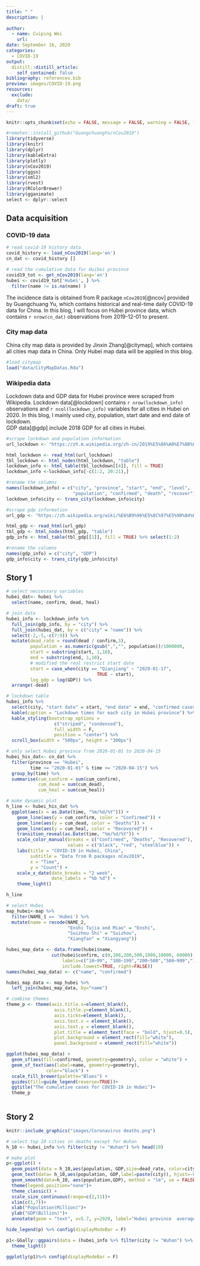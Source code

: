 ```yaml
---
title: " "
description: |
  
author:
  - name: Cuiping Wei
    url: 
date: September 16, 2020
categories: 
  - COVID-19
output:
  distill::distill_article:
    self_contained: false
bibliography: references.bib
preview: images/COVID-19.png
resources:
  exclude:
    data/
draft: true
---
```


```r
knitr::opts_chunk$set(echo = FALSE, message = FALSE, warning = FALSE, fig.pos = 'H', fig.align ='center')
```

```r
#remotes::install_github("GuangchuangYu/nCov2019")
library(tidyverse)
library(knitr)
library(dplyr)
library(kableExtra)
library(plotly)
library(nCov2019)
library(ggsn)
library(xml2)
library(rvest)
library(RColorBrewer)
library(gganimate)
select <- dplyr::select
```


## Data acquisition

### COVID-19 data

```r
# read covid-19 history data
covid_history <- load_nCov2019(lang='en')
cn_dat <- covid_history []
```

```r
# read the cumulative data for Huibei province
covid19_tot <- get_nCov2019(lang='en')
hubei <- covid19_tot['Hubei', ] %>%
  filter(name != is.na(name) )
```

The incidence data is obtained from R package `nCov2019`[@ncov] provided by Guangchuang Yu, which contains historical and real-time daily COVID-19 data for China. In this blog, I will focus on Hubei province data, which contains `r nrow(cn_dat)` observations from 2019-12-01 to present.   

### City map data
China city map data is provided by Jinxin Zhang[@citymap], which contains all cities map data in China. Only Hubei map data will be applied in this blog.    
```r
#load citymap  
load("data/CityMapDatas.Rda")  
```

### Wikipedia data

Lockdown data and GDP data for Hubei province were scraped from Wikipedia. 
Lockdown data[@lockdown] contains `r nrow(lockdown_info)` observations and `r ncol(lockdown_info)` variables for all cities in Hubei on 2020. In this blog, I mainly used city, population, start date and end date of lockdown.  
GDP data[@gdp] include 2018 GDP for all cities in Hubei.  

```r
#scrape lockdown and population information
url_lockdown <- "https://zh.m.wikipedia.org/zh-cn/2019%E5%86%A0%E7%8B%80%E7%97%85%E6%AF%92%E7%97%85%E4%B8%AD%E5%9C%8B%E5%A4%A7%E9%99%B8%E7%96%AB%E5%8D%80%E5%B0%81%E9%8E%96%E6%8E%AA%E6%96%BD"

html_lockdwon <- read_html(url_lockdown)
tbl_lockdown <- html_nodes(html_lockdwon, "table")
lockdown_info <- html_table(tbl_lockdown[[4]], fill = TRUE) 
lockdown_info <-lockdown_info[-c(1:2, 20:21),] 

#rename the columns
names(lockdown_info) = c("city", "province", "start", "end", "level", 
                         "population", "confirmed", "death", "recover")
lockdown_info$city <- trans_city(lockdown_info$city)

```

```r
#scrape gdp information
url_gdp <- "https://zh.wikipedia.org/wiki/%E6%B9%96%E5%8C%97%E5%90%84%E5%B8%82%E5%B7%9E%E5%9C%B0%E5%8C%BA%E7%94%9F%E4%BA%A7%E6%80%BB%E5%80%BC%E5%88%97%E8%A1%A8"

html_gdp <- read_html(url_gdp)
tbl_gdp <- html_nodes(html_gdp, "table")
gdp_info <- html_table(tbl_gdp[[1]], fill = TRUE) %>% select(1:2)

#rename the columns
names(gdp_info) = c("city", "GDP")
gdp_info$city <- trans_city(gdp_info$city)

```


## Story 1

```r
# select neccessary variables
hubei_dat<- hubei %>% 
  select(name, confirm, dead, heal)

# join data
hubei_info <- lockdown_info %>% 
  full_join(gdp_info, by = "city") %>% 
  full_join(hubei_dat, by = c("city" = "name")) %>% 
  select(-2,-5,-c(7:9)) %>% 
  mutate(dead_rate = round(dead / confirm,3),
         population = as.numeric(gsub(",","", population))/1000000,
         start = substring(start, 1,10),
         end = substring(end, 1,10),
         # modified the real restrict start date
         start = case_when(city == "Qianjiang" ~ "2020-01-17",
                                  TRUE ~ start),
         log_gdp = log(GDP)) %>% 
  arrange(-dead) 

# lockdown table
hubei_info %>% 
  select(city, "start date" = start, "end date" = end, "confirmed cases" = confirm) %>% 
  kable(caption = "Lockdown times for each city in Hubei province") %>% 
  kable_styling(bootstrap_options = 
                  c("striped", "condensed"), 
                  full_width = F, 
                  position = "center") %>% 
  scroll_box(width = "500px", height = "300px")
```

```r
# only select Hubei province from 2020-01-01 to 2020-04-15
hubei_his_dat<- cn_dat %>% 
  filter(province == "Hubei",
         time >= "2020-01-01" & time <= "2020-04-15") %>% 
  group_by(time) %>% 
  summarise(cum_confirm = sum(cum_confirm),
            cum_dead = sum(cum_dead),
            cum_heal = sum(cum_heal))

# make dynamic plot
h_line <- hubei_his_dat %>% 
  ggplot(aes(x = as.Date(time, "%m/%d/%Y"))) +
    geom_line(aes(y = cum_confirm, color = "Confirmed")) +
    geom_line(aes(y = cum_dead, color = "Deaths")) +
    geom_line(aes(y = cum_heal, color = "Recovered")) +
    transition_reveal(as.Date(time, "%m/%d/%Y")) +
    scale_color_manual(breaks = c("Confirmed", "Deaths", "Recovered"),
                       values = c("black", "red", "steelblue")) +
    labs(title = "COVID-19 in Hubei, China",
         subtitle = "Data from R packages nCov2019",
         x = "Time",
         y = "Count") +
    scale_x_date(date_breaks = "2 week",
                 date_labels = "%b %d") +
    theme_light()

h_line
```


```r
# select Hubei
map_hubei<-map %>% 
  filter(NAME_1 == 'Hubei') %>% 
  mutate(name = recode(NAME_2,
                       "Enshi Tujia and Miao" = "Enshi",
                       "Suizhou Shi" = "Suizhou",
                       "Xiangfan" = "Xiangyang"))
```


```r
hubei_map_data <- data.frame(hubei$name,
                 cut(hubei$confirm, c(0,100,200,500,1000,10000, 60000),
                     labels=c("10~99", "100~199","200~500","500~999","1000~9999","≥10000"),
                     include.lowest=TRUE, right=FALSE))  
names(hubei_map_data) <- c("name", "confirmed")

hubei_map_data <- map_hubei %>%
  left_join(hubei_map_data, by="name") 
```


```r
# combine themes
theme_p <- theme(axis.title.x=element_blank(),
                  axis.title.y=element_blank(),
                  axis.ticks=element_blank(),
                  axis.text.x = element_blank(),
                  axis.text.y = element_blank(),
                  plot.title = element_text(face = "bold", hjust=0.5),
                  plot.background = element_rect(fill="white"),
                  panel.background = element_rect(fill="white"))
```

```r
ggplot(hubei_map_data) +
  geom_sf(aes(fill=confirmed, geometry=geometry), color = "white") +
  geom_sf_text(aes(label=name, geometry=geometry), 
               color="black") +
  scale_fill_brewer(palette="Blues") +  
  guides(fill=guide_legend(reverse=TRUE))+
  ggtitle("The cumulative cases for COVID-19 in Hubei")+
  theme_p
  
```



## Story 2

```r
knitr::include_graphics("images/Coronavirus deaths.png")
```

```r
# select top 10 cities in deaths except for Wuhan
h_10 <- hubei_info %>% filter(city != "Wuhan") %>% head(10) 

# make plot
p<-ggplot() +
  geom_point(data = h_10,aes(population, GDP,size=dead_rate, color=city), show.legend = FALSE) +
  geom_text(data= h_10,aes(population, GDP,label=paste(city)), hjust=-0.2, size=3,vjust = -0.5, show.legend = FALSE) +
  geom_smooth(data=h_10, aes(population,GDP), method = "lm", se = FALSE, linetype = "dotted", color = "red", size=0.5, alpha=0.3)+
  theme(legend.position="none")+
  theme_classic() +
  scale_size_continuous(range=c(2,11))+
  xlim(c(1,7))+
  xlab("Population(Million)")+
  ylab("GDP(Billion)")+
  annotate(geom = "text", x=5.7, y=2920, label="Hubei province  average GDP", alpha=0.8,size=3) 

hide_legend(p) %>% config(displayModeBar = F)

```

```r
p1<-GGally::ggpairs(data = (hubei_info %>% filter(city != "Wuhan") %>% head(10)), c(9,10))+
  theme_light()

ggplotly(p1)%>% config(displayModeBar = F)
```


